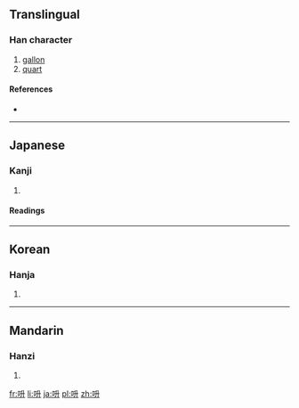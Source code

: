 ==Translingual==

===Han character===
{{Han char|rn=30|rad=口|as=04|sn=7|four=6400<sub>0</sub>|canj=口竹廿 (RHT)}}

# [[gallon]]
# [[quart]]

====References====
* {{Han ref|kx=0181.191|dkj=03424|dj=0399.220|hdz=10590.010|uh=544F|ud=21583|bh=CAA2|bd=51874}}

----

==Japanese==

===Kanji===
{{ja-kanji|grade=|rs=口04}}

# {{defn|lang=ja|sort=口04}}

====Readings====
{{ja-readings
|on=[[しょう]] (shō)
|kun=[[ガロン]] (garon), [[クオート]] (kuōto)
}}

----

==Korean==

===Hanja===
{{ko-hanja|hangeul=승|rv=seung|mr=sŭng}}

# {{defn|lang=ko|sort=口04}}

----

==Mandarin==

===Hanzi===
{{cmn-hanzi|pin=[[shēng]] ([[sheng1]])|wg=sheng<sup>1</sup>}}

# {{defn|lang=cmn|sort=口04}}

[[fr:呏]]
[[li:呏]]
[[ja:呏]]
[[pl:呏]]
[[zh:呏]]
